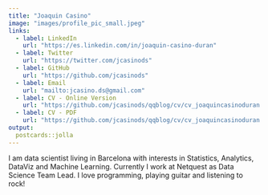 ```yaml
---
title: "Joaquin Casino"
image: "images/profile_pic_small.jpeg"
links:
  - label: LinkedIn
    url: "https://es.linkedin.com/in/joaquin-casino-duran"
  - label: Twitter
    url: "https://twitter.com/jcasinods"
  - label: GitHub
    url: "https://github.com/jcasinods"
  - label: Email
    url: "mailto:jcasino.ds@gmail.com"
  - label: CV - Online Version
    url: "https://github.com/jcasinods/qqblog/cv/cv_joaquincasinoduran.html"
  - label: CV - PDF
    url: "https://github.com/jcasinods/qqblog/cv/cv_joaquincasinoduran.html"  
output:
  postcards::jolla
---
```

 
I am data scientist living in Barcelona with interests in Statistics, Analytics,
DataViz and Machine Learning. Currently I work at Netquest as Data Science Team Lead. 
I love programming, playing guitar and listening to rock!
